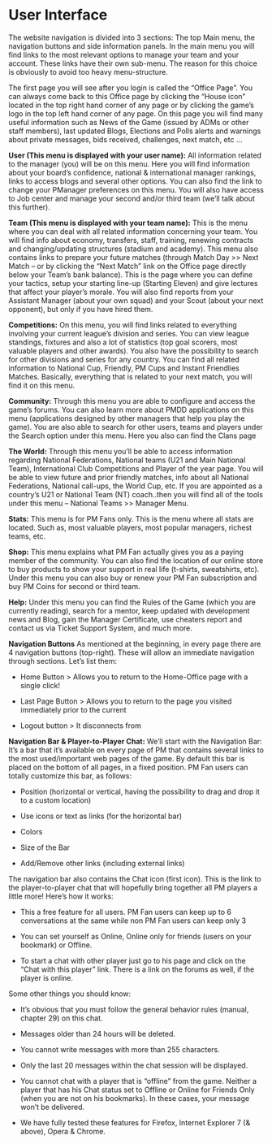 # User Interface

The website navigation is divided into 3 sections: The top Main menu, the navigation buttons and side information panels. In the main menu you will find links to the most relevant options to manage your team and your account. These links have their own sub-menu. The reason for this choice is obviously to avoid too heavy menu-structure.

The first page you will see after you login is called the “Office Page”. You can always come back to this Office page by clicking the "House icon" located in the top right hand corner of any page or by clicking the game's logo in the top left hand corner of any page. On this page you will find many useful information such as News of the Game (issued by ADMs or other staff members), last updated Blogs, Elections and Polls alerts and warnings about private messages, bids received, challenges, next match, etc ...

**User (This menu is displayed with your user name):** All information related to the manager (you) will be on this menu. Here you will find information about your board's confidence, national & international manager rankings, links to access blogs and several other options. You can also find the link to change your PManager preferences on this menu. You will also have access to Job center and manage your second and/or third team (we'll talk about this further).

**Team (This menu is displayed with your team name):** This is the menu where you can deal with all related information concerning your team. You will find info about economy, transfers, staff, training, renewing contracts and changing/updating structures (stadium and academy). This menu also contains links to prepare your future matches (through Match Day >> Next Match -- or by clicking the "Next Match" link on the Office page directly below your Team's bank balance). This is the page where you can define your tactics, setup your starting line-up (Starting Eleven) and give lectures that affect your player's morale. You will also find reports from your Assistant Manager (about your own squad) and your Scout (about your next opponent), but only if you have hired them.

**Competitions:** On this menu, you will find links related to everything involving your current league's division and series. You can view league standings, fixtures and also a lot of statistics (top goal scorers, most valuable players and other awards). You also have the possibility to search for other divisions and series for any country. You can find all related information to National Cup, Friendly, PM Cups and Instant Friendlies Matches. Basically, everything that is related to your next match, you will find it on this menu.

**Community:** Through this menu you are able to configure and access the game's forums. You can also learn more about PMDD applications on this menu (applications designed by other managers that help you play the game). You are also able to search for other users, teams and players under the Search option under this menu. Here you also can find the Clans page

**The World:** Through this menu you'll be able to access information regarding National Federations, National teams (U21 and Main National Team), International Club Competitions and Player of the year page. You will be able to view future and prior friendly matches, info about all National Federations, National call-ups, the World Cup, etc. If you are appointed as a country's U21 or National Team (NT) coach..then you will find all of the tools under this menu -- National Teams >> Manager Menu.

**Stats:** This menu is for PM Fans only. This is the menu where all stats are located. Such as, most valuable players, most popular managers, richest teams, etc.

**Shop:** This menu explains what PM Fan actually gives you as a paying member of the community. You can also find the location of our online store to buy products to show your support in real life (t-shirts, sweatshirts, etc). Under this menu you can also buy or renew your PM Fan subscription and buy PM Coins for second or third team.

**Help:** Under this menu you can find the Rules of the Game (which you are currently reading), search for a mentor, keep updated with development news and Blog, gain the Manager Certificate, use cheaters report and contact us via Ticket Support System, and much more.

**Navigation Buttons**
As mentioned at the beginning, in every page there are 4 navigation buttons (top-right). These will allow an immediate navigation through sections. Let's list them:

- Home Button > Allows you to return to the Home-Office page with a single click!

- Last Page Button > Allows you to return to the page you visited immediately prior to the current

- Logout button > It disconnects from

**Navigation Bar & Player-to-Player Chat:**
We’ll start with the Navigation Bar: It’s a bar that it’s available on every page of PM that contains several links to the most used/important web pages of the game. By default this bar is placed on the bottom of all pages, in a fixed position. PM Fan users can totally customize this bar, as follows:

- Position (horizontal or vertical, having the possibility to drag and drop it to a custom location)

- Use icons or text as links (for the horizontal bar)

- Colors

- Size of the Bar

- Add/Remove other links (including external links)


The navigation bar also contains the Chat icon (first icon). This is the link to the player-to-player chat that will hopefully bring together all PM players a little more! Here’s how it works:

- This a free feature for all users. PM Fan users can keep up to 6 conversations at the same while non PM Fan users can keep only 3

- You can set yourself as Online, Online only for friends (users on your bookmark) or Offline.

- To start a chat with other player just go to his page and click on the "Chat with this player" link. There is a link on the forums as well, if the player is online.

Some other things you should know:

- It’s obvious that you must follow the general behavior rules (manual, chapter 29) on this chat.

- Messages older than 24 hours will be deleted.

- You cannot write messages with more than 255 characters.

- Only the last 20 messages within the chat session will be displayed.

- You cannot chat with a player that is "offline" from the game. Neither a player that has his Chat status set to Offline or Online for Friends Only (when you are not on his bookmarks). In these cases, your message won’t be delivered.

- We have fully tested these features for Firefox, Internet Explorer 7 (& above), Opera & Chrome.
